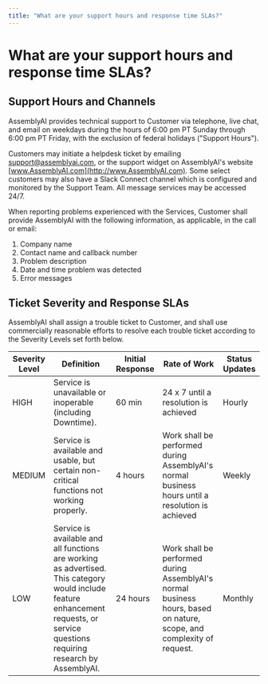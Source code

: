 ```yaml
---
title: "What are your support hours and response time SLAs?"
---
```


# What are your support hours and response time SLAs?

## Support Hours and Channels

AssemblyAI provides technical support to Customer via telephone, live chat, and email on weekdays during the hours of 6:00 pm PT Sunday through 6:00 pm PT Friday, with the exclusion of federal holidays ("Support Hours").

Customers may initiate a helpdesk ticket by emailing [support@assemblyai.com](mailto:support@assemblyai.com), or the support widget on AssemblyAI's website [www.AssemblyAI.com](http://www.AssemblyAI.com). Some select customers may also have a Slack Connect channel which is configured and monitored by the Support Team. All message services may be accessed 24/7.

When reporting problems experienced with the Services, Customer shall provide AssemblyAI with the following information, as applicable, in the call or email:

1. Company name
2. Contact name and callback number
3. Problem description
4. Date and time problem was detected
5. Error messages

## Ticket Severity and Response SLAs

AssemblyAI shall assign a trouble ticket to Customer, and shall use commercially reasonable efforts to resolve each trouble ticket according to the Severity Levels set forth below.

| Severity Level | Definition | Initial Response | Rate of Work | Status Updates |
|----------------|------------|------------------|--------------|----------------|
| HIGH | Service is unavailable or inoperable (including Downtime). | 60 min | 24 x 7 until a resolution is achieved | Hourly |
| MEDIUM | Service is available and usable, but certain non-critical functions not working properly. | 4 hours | Work shall be performed during AssemblyAI's normal business hours until a resolution is achieved | Weekly |
| LOW | Service is available and all functions are working as advertised. This category would include feature enhancement requests, or service questions requiring research by AssemblyAI. | 24 hours | Work shall be performed during AssemblyAI's normal business hours, based on nature, scope, and complexity of request. | Monthly |
